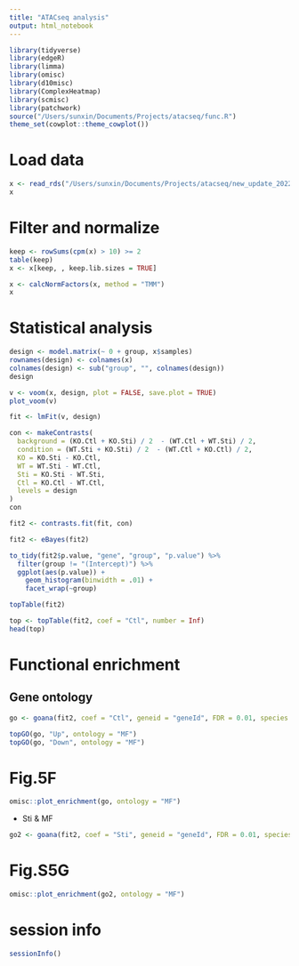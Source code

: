 ```yaml
---
title: "ATACseq analysis"
output: html_notebook
---
```


```r
library(tidyverse)
library(edgeR)
library(limma)
library(omisc)
library(d10misc)
library(ComplexHeatmap)
library(scmisc)
library(patchwork)
source("/Users/sunxin/Documents/Projects/atacseq/func.R")
theme_set(cowplot::theme_cowplot())
```

# Load data

```r
x <- read_rds("/Users/sunxin/Documents/Projects/atacseq/new_update_20220912/dge.rds")
x
```


# Filter and normalize

```r
keep <- rowSums(cpm(x) > 10) >= 2
table(keep)
x <- x[keep, , keep.lib.sizes = TRUE]

x <- calcNormFactors(x, method = "TMM")
x
```

# Statistical analysis

```r
design <- model.matrix(~ 0 + group, x$samples)
rownames(design) <- colnames(x)
colnames(design) <- sub("group", "", colnames(design))
design
```

```r
v <- voom(x, design, plot = FALSE, save.plot = TRUE)
plot_voom(v)
```

```r
fit <- lmFit(v, design)
```

```r
con <- makeContrasts(
  background = (KO.Ctl + KO.Sti) / 2  - (WT.Ctl + WT.Sti) / 2,
  condition = (WT.Sti + KO.Sti) / 2  - (WT.Ctl + KO.Ctl) / 2,
  KO = KO.Sti - KO.Ctl,
  WT = WT.Sti - WT.Ctl,
  Sti = KO.Sti - WT.Sti,
  Ctl = KO.Ctl - WT.Ctl,
  levels = design
)
con

fit2 <- contrasts.fit(fit, con)

fit2 <- eBayes(fit2)
```


```r
to_tidy(fit2$p.value, "gene", "group", "p.value") %>%
  filter(group != "(Intercept)") %>%
  ggplot(aes(p.value)) +
    geom_histogram(binwidth = .01) + 
    facet_wrap(~group)
```

```r
topTable(fit2)
```

```r
top <- topTable(fit2, coef = "Ctl", number = Inf)
head(top)
```

# Functional enrichment

## Gene ontology

```r
go <- goana(fit2, coef = "Ctl", geneid = "geneId", FDR = 0.01, species = "Mm")
```

```r
topGO(go, "Up", ontology = "MF")
topGO(go, "Down", ontology = "MF")
```

# Fig.5F
```r
omisc::plot_enrichment(go, ontology = "MF")
```


- Sti & MF

```r
go2 <- goana(fit2, coef = "Sti", geneid = "geneId", FDR = 0.01, species = "Mm")
```

# Fig.S5G
```r
omisc::plot_enrichment(go2, ontology = "MF")
```

# session info

```r
sessionInfo()
```


